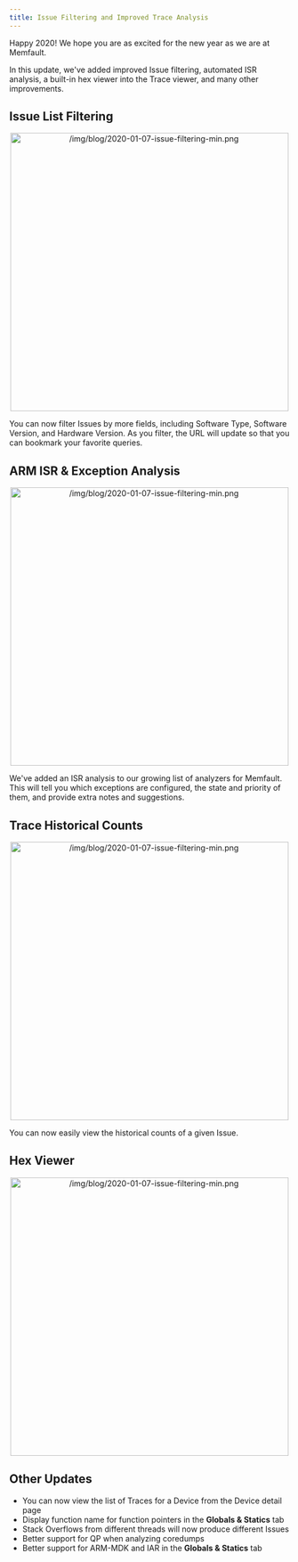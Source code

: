 ```yaml
---
title: Issue Filtering and Improved Trace Analysis
---
```


Happy 2020! We hope you are as excited for the new year as we are at Memfault.

In this update, we've added improved Issue filtering, automated ISR analysis, a
built-in hex viewer into the Trace viewer, and many other improvements.

<!-- truncate -->

## Issue List Filtering

<p align="center">
  <img
    width="500"
    src="/img/blog/2020-01-07-issue-filtering-min.png"
    alt="/img/blog/2020-01-07-issue-filtering-min.png"
  />
</p>

You can now filter Issues by more fields, including Software Type, Software
Version, and Hardware Version. As you filter, the URL will update so that you
can bookmark your favorite queries.

## ARM ISR & Exception Analysis

<p align="center">
  <img
    width="500"
    src="/img/blog/2020-01-07-isr-analysis-min.png"
    alt="/img/blog/2020-01-07-issue-filtering-min.png"
  />
</p>

We've added an ISR analysis to our growing list of analyzers for Memfault. This
will tell you which exceptions are configured, the state and priority of them,
and provide extra notes and suggestions.

## Trace Historical Counts

<p align="center">
  <img
    width="500"
    src="/img/blog/2020-01-07-trace-counts-min.png"
    alt="/img/blog/2020-01-07-issue-filtering-min.png"
  />
</p>

You can now easily view the historical counts of a given Issue.

## Hex Viewer

<p align="center">
  <img
    width="500"
    src="/img/blog/2020-01-07-trace-hex-viewer-min.png"
    alt="/img/blog/2020-01-07-issue-filtering-min.png"
  />
</p>

## Other Updates

- You can now view the list of Traces for a Device from the Device detail page
- Display function name for function pointers in the **Globals & Statics** tab
- Stack Overflows from different threads will now produce different Issues
- Better support for QP when analyzing coredumps
- Better support for ARM-MDK and IAR in the **Globals & Statics** tab
